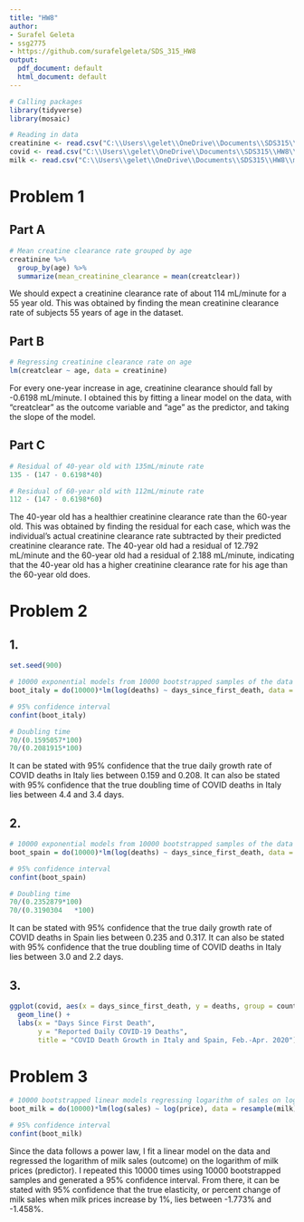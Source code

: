 ---
title: "HW8"
author:
- Surafel Geleta
- ssg2775
- https://github.com/surafelgeleta/SDS_315_HW8
output:
  pdf_document: default
  html_document: default
---

```{r echo=FALSE, message=FALSE, warning=FALSE}
# Calling packages
library(tidyverse)
library(mosaic)

# Reading in data
creatinine <- read.csv("C:\\Users\\gelet\\OneDrive\\Documents\\SDS315\\HW8\\creatinine.csv")
covid <- read.csv("C:\\Users\\gelet\\OneDrive\\Documents\\SDS315\\HW8\\covid.csv")
milk <- read.csv("C:\\Users\\gelet\\OneDrive\\Documents\\SDS315\\HW8\\milk.csv")
```

# Problem 1

## Part A

```{r echo=FALSE, message=FALSE, warning=FALSE, results = 'hide'}
# Mean creatine clearance rate grouped by age
creatinine %>% 
  group_by(age) %>% 
  summarize(mean_creatinine_clearance = mean(creatclear))
```

We should expect a creatinine clearance rate of about 114 mL/minute for a 55 year old. This was obtained by finding the mean creatinine clearance rate of subjects 55 years of age in the dataset.

## Part B

```{r, echo = FALSE, message = FALSE, results = 'hide'}
# Regressing creatinine clearance rate on age
lm(creatclear ~ age, data = creatinine)
```
For every one-year increase in age, creatinine clearance should fall by -0.6198 mL/minute. I obtained this by fitting a linear model on the data, with "creatclear" as the outcome variable and "age" as the predictor, and taking the slope of the model.

## Part C

```{r echo=FALSE, results='hide', message=FALSE}
# Residual of 40-year old with 135mL/minute rate
135 - (147 - 0.6198*40)

# Residual of 60-year old with 112mL/minute rate
112 - (147 - 0.6198*60)
```
The 40-year old has a healthier creatinine clearance rate than the 60-year old. This was obtained by finding the residual for each case, which was the individual's actual creatinine clearance rate subtracted by their predicted creatinine clearance rate. The 40-year old had a residual of 12.792 mL/minute and the 60-year old had a residual of 2.188 mL/minute, indicating that the 40-year old has a higher creatinine clearance rate for his age than the 60-year old does.

# Problem 2

## 1.

```{r echo=FALSE, results='hide', message=FALSE}
set.seed(900)

# 10000 exponential models from 10000 bootstrapped samples of the data subsetted to only include Italy
boot_italy = do(10000)*lm(log(deaths) ~ days_since_first_death, data = resample(covid[covid$country == "Italy",]))

# 95% confidence interval
confint(boot_italy)

# Doubling time
70/(0.1595057*100)
70/(0.2081915*100)
```
It can be stated with 95% confidence that the true daily growth rate of COVID deaths in Italy lies between 0.159 and 0.208. It can also be stated with 95% confidence that the true doubling time of COVID deaths in Italy lies between 4.4 and 3.4 days.

## 2.

```{r echo=FALSE, results='hide', message=FALSE}
# 10000 exponential models from 10000 bootstrapped samples of the data subsetted to only include Spain
boot_spain = do(10000)*lm(log(deaths) ~ days_since_first_death, data = resample(covid[covid$country == "Spain",]))

# 95% confidence interval
confint(boot_spain)

# Doubling time
70/(0.2352879*100)
70/(0.3190304	*100)
```

It can be stated with 95% confidence that the true daily growth rate of COVID deaths in Spain lies between 0.235 and 0.317. It can also be stated with 95% confidence that the true doubling time of COVID deaths in Italy lies between 3.0 and 2.2 days.

## 3.

```{r echo=FALSE, results='hide', message=FALSE}
ggplot(covid, aes(x = days_since_first_death, y = deaths, group = country, color = country)) +
  geom_line() +
  labs(x = "Days Since First Death",
       y = "Reported Daily COVID-19 Deaths",
       title = "COVID Death Growth in Italy and Spain, Feb.-Apr. 2020")
```

# Problem 3

```{r echo = FALSE, message= FALSE, warning = FALSE, results = 'hide'}
# 10000 bootstrapped linear models regressing logarithm of sales on logarithm of milk prices 
boot_milk = do(10000)*lm(log(sales) ~ log(price), data = resample(milk))

# 95% confidence interval
confint(boot_milk)
```

Since the data follows a power law, I fit a linear model on the data and regressed the logarithm of milk sales (outcome) on the logarithm of milk prices (predictor). I repeated this 10000 times using 10000 bootstrapped samples and generated a 95% confidence interval.
From there, it can be stated with 95% confidence that the true elasticity, or percent change of milk sales when milk prices increase by 1%, lies between -1.773% and -1.458%. 

